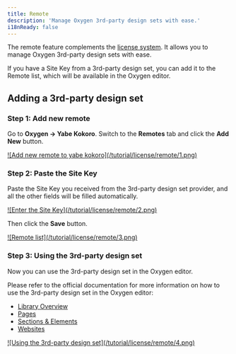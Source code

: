 ```yaml
---
title: Remote
description: 'Manage Oxygen 3rd-party design sets with ease.'
i18nReady: false
---
```


The remote feature complements the [license system](../license). It allows you to manage Oxygen 3rd-party design sets with ease.

If you have a Site Key from a 3rd-party design set, you can add it to the Remote list, which will be available in the Oxygen editor.

## Adding a 3rd-party design set

### Step 1: Add new remote

Go to **Oxygen → Yabe Kokoro**. Switch to the **Remotes** tab and click the **Add New** button.

<a data-fslightbox href="/tutorial/license/remote/1.png">
![Add new remote to yabe kokoro](/tutorial/license/remote/1.png)
</a>

### Step 2: Paste the Site Key

Paste the Site Key you received from the 3rd-party design set provider, and all the other fields will be filled automatically.

<a data-fslightbox href="/tutorial/license/remote/2.png">
![Enter the Site Key](/tutorial/license/remote/2.png)
</a>

Then click the **Save** button.

<a data-fslightbox href="/tutorial/license/remote/3.png">
![Remote list](/tutorial/license/remote/3.png)
</a>

### Step 3: Using the 3rd-party design set

Now you can use the 3rd-party design set in the Oxygen editor.

Please refer to the official documentation for more information on how to use the 3rd-party design set in the Oxygen editor:

- [Library Overview](https://oxygenbuilder.com/documentation/design-library/library-overview/)
- [Pages](https://oxygenbuilder.com/documentation/design-library/pages/)
- [Sections & Elements](https://oxygenbuilder.com/documentation/design-library/sections-elements/)
- [Websites](https://oxygenbuilder.com/documentation/design-library/websites/)

<a data-fslightbox href="/tutorial/license/remote/4.png">
![Using the 3rd-party design set](/tutorial/license/remote/4.png)
</a>